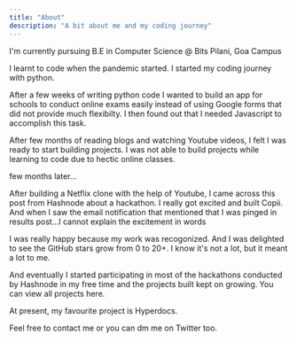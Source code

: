 ```yaml
---
title: "About"
description: "A bit about me and my coding journey"
---
```


I'm currently pursuing B.E in Computer Science @ Bits Pilani, Goa Campus

I learnt to code when the pandemic started. I started my coding journey with python.

After a few weeks of writing python code I wanted to build an app for schools to conduct online exams easily instead of using Google forms that did not provide much flexibilty. I then found out that I needed Javascript to accomplish this task.

After few months of reading blogs and watching Youtube videos, I felt I was ready to start building projects. I was not able to build projects while learning to code due to hectic online classes.

few months later...

After building a Netflix clone with the help of Youtube, I came across this post from Hashnode about a hackathon. I really got excited and built Copii. And when I saw the email notification that mentioned that I was pinged in results post...I cannot explain the excitement in words

I was really happy because my work was recogonized. And I was delighted to see the GitHub stars grow from 0 to 20+. I know it's not a lot, but it meant a lot to me.

And eventually I started participating in most of the hackathons conducted by Hashnode in my free time and the projects built kept on growing. You can view all projects here.

At present, my favourite project is Hyperdocs.

Feel free to contact me or you can dm me on Twitter too.
